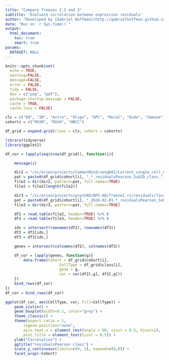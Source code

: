 ```yaml
---
title: "Compare freezes 2.5 and 3"
subtitle: 'Evaluate correlation between expression residuals'
author: "Developed by [Gabriel Hoffman](http://gabrielhoffman.github.io/)"
date: "Run on `r Sys.time()`"
output: 
  html_document:
    toc: true
    smart: true
params:
  DATASET: NULL
---
```



<!--- 

cd /sc/arion/projects/CommonMind/hoffman/NPS-AD/work/nps_ad/analysis/freeze2/preprocess/
git pull

system("git pull"); rmarkdown::render("compare_freezes.Rmd")


https://hoffmg01.hpc.mssm.edu/PsychAD_analysis/link/freeze2/preprocess/compare_freezes.html


# compare freezes
# 2.5
ls /sc/arion/projects/CommonMind/zengb02/Current_single_cell_eQTL/data/phenotype/*.tsv.gz

# 3
ls /sc/arion/projects/psychAD/NPS-AD/freeze2_rc/residuals/final/*2024-02-01*

--->




```r
knitr::opts_chunk$set(
  echo = TRUE,
  warning=FALSE,
  message=FALSE,
  error = FALSE,
  tidy = FALSE,
  dev = c("png", "pdf"),
  package.startup.message = FALSE,
  cache = TRUE,
  cache.lazy = FALSE)
```


```r
cls = c("EN", "IN", "Astro", "Oligo", "OPC", "Mural", "Endo", "Immune")
cohorts = c("MSSM", "RUSH", "HBCC")

df_grid = expand.grid(class = cls, cohort = cohorts)

library(tidyverse)
library(ggplot2) 

df_cor = lapply(seq(nrow(df_grid)), function(i){

	message(i)

	dir2 = "/sc/arion/projects/CommonMind/zengb02/Current_single_cell_eQTL/data/phenotype/"	
	pat = paste0(df_grid$cohort[i], ".*_residualsPearson_SubID_class_", df_grid$class[i], ".tsv.gz")
	file2 = dir(dir2, pattern=pat, full.names=TRUE)
	file2 = file2[length(file2)]

	dir3 = "/sc/arion/projects/psychAD/NPS-AD/freeze2_rc/residuals/final/"
	pat = paste0(df_grid$cohort[i], "_2024-02-01.*_residualsPearson_SubID_class_", df_grid$class[i], ".tsv.gz")	
	file3 = dir(dir3, pattern=pat, full.names=TRUE)

	df2 = read.table(file2, header=TRUE) %>% t
	df3 = read.table(file3, header=TRUE) %>% t

	ids = intersect(rownames(df2), rownames(df3))
	df2 = df2[ids,]
	df3 = df3[ids,]

	genes = intersect(colnames(df2), colnames(df3))

	df_cor = lapply(genes, function(g){
		data.frame(Cohort = df_grid$cohort[i], 
						CellType = df_grid$class[i], 
						gene = g, 
						cor = cor(df2[,g], df3[,g]))
	})
	bind_rows(df_cor)
})
df_cor = bind_rows(df_cor)
```

```r
ggplot(df_cor, aes(CellType, cor, fill=CellType)) +
	geom_violin() +
	geom_boxplot(width=0.1, color="grey") +
	theme_classic() +
	theme(aspect.ratio = 1, 
		legend.position="none", 
		axis.text.x = element_text(angle = 90, vjust = 0.5, hjust=1),
		plot.title = element_text(hjust = 0.5)) +
	ylab("Correlation") +
	ggtitle("residualsPearson class") +
	scale_y_continuous(limits=c(0, 1), expand=c(0,0)) +
	facet_wrap(~Cohort)
```




